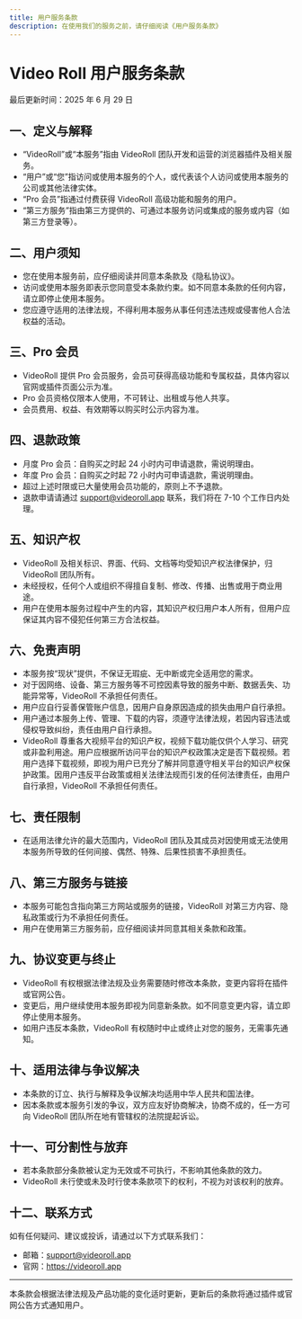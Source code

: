```yaml
---
title: 用户服务条款
description: 在使用我们的服务之前，请仔细阅读《用户服务条款》
---
```


# Video Roll 用户服务条款

最后更新时间：2025 年 6 月 29 日

## 一、定义与解释

- “VideoRoll”或“本服务”指由 VideoRoll 团队开发和运营的浏览器插件及相关服务。
- “用户”或“您”指访问或使用本服务的个人，或代表该个人访问或使用本服务的公司或其他法律实体。
- “Pro 会员”指通过付费获得 VideoRoll 高级功能和服务的用户。
- “第三方服务”指由第三方提供的、可通过本服务访问或集成的服务或内容（如第三方登录等）。

## 二、用户须知

- 您在使用本服务前，应仔细阅读并同意本条款及《隐私协议》。
- 访问或使用本服务即表示您同意受本条款约束。如不同意本条款的任何内容，请立即停止使用本服务。
- 您应遵守适用的法律法规，不得利用本服务从事任何违法违规或侵害他人合法权益的活动。

## 三、Pro 会员

- VideoRoll 提供 Pro 会员服务，会员可获得高级功能和专属权益，具体内容以官网或插件页面公示为准。
- Pro 会员资格仅限本人使用，不可转让、出租或与他人共享。
- 会员费用、权益、有效期等以购买时公示内容为准。

## 四、退款政策

- 月度 Pro 会员：自购买之时起 24 小时内可申请退款，需说明理由。
- 年度 Pro 会员：自购买之时起 72 小时内可申请退款，需说明理由。
- 超过上述时限或已大量使用会员功能的，原则上不予退款。
- 退款申请请通过 support@videoroll.app 联系，我们将在 7-10 个工作日内处理。

## 五、知识产权

- VideoRoll 及相关标识、界面、代码、文档等均受知识产权法律保护，归 VideoRoll 团队所有。
- 未经授权，任何个人或组织不得擅自复制、修改、传播、出售或用于商业用途。
- 用户在使用本服务过程中产生的内容，其知识产权归用户本人所有，但用户应保证其内容不侵犯任何第三方合法权益。

## 六、免责声明

- 本服务按“现状”提供，不保证无瑕疵、无中断或完全适用您的需求。
- 对于因网络、设备、第三方服务等不可控因素导致的服务中断、数据丢失、功能异常等，VideoRoll 不承担任何责任。
- 用户应自行妥善保管账户信息，因用户自身原因造成的损失由用户自行承担。
- 用户通过本服务上传、管理、下载的内容，须遵守法律法规，若因内容违法或侵权导致纠纷，责任由用户自行承担。
- VideoRoll 尊重各大视频平台的知识产权，视频下载功能仅供个人学习、研究或非盈利用途。用户应根据所访问平台的知识产权政策决定是否下载视频。若用户选择下载视频，即视为用户已充分了解并同意遵守相关平台的知识产权保护政策。因用户违反平台政策或相关法律法规而引发的任何法律责任，由用户自行承担，VideoRoll 不承担任何责任。

## 七、责任限制

- 在适用法律允许的最大范围内，VideoRoll 团队及其成员对因使用或无法使用本服务所导致的任何间接、偶然、特殊、后果性损害不承担责任。

## 八、第三方服务与链接

- 本服务可能包含指向第三方网站或服务的链接，VideoRoll 对第三方内容、隐私政策或行为不承担任何责任。
- 用户在使用第三方服务前，应仔细阅读并同意其相关条款和政策。

## 九、协议变更与终止

- VideoRoll 有权根据法律法规及业务需要随时修改本条款，变更内容将在插件或官网公告。
- 变更后，用户继续使用本服务即视为同意新条款。如不同意变更内容，请立即停止使用本服务。
- 如用户违反本条款，VideoRoll 有权随时中止或终止对您的服务，无需事先通知。

## 十、适用法律与争议解决

- 本条款的订立、执行与解释及争议解决均适用中华人民共和国法律。
- 因本条款或本服务引发的争议，双方应友好协商解决，协商不成的，任一方可向 VideoRoll 团队所在地有管辖权的法院提起诉讼。

## 十一、可分割性与放弃

- 若本条款部分条款被认定为无效或不可执行，不影响其他条款的效力。
- VideoRoll 未行使或未及时行使本条款项下的权利，不视为对该权利的放弃。

## 十二、联系方式

如有任何疑问、建议或投诉，请通过以下方式联系我们：
- 邮箱：support@videoroll.app
- 官网：https://videoroll.app

---

本条款会根据法律法规及产品功能的变化适时更新，更新后的条款将通过插件或官网公告方式通知用户。
